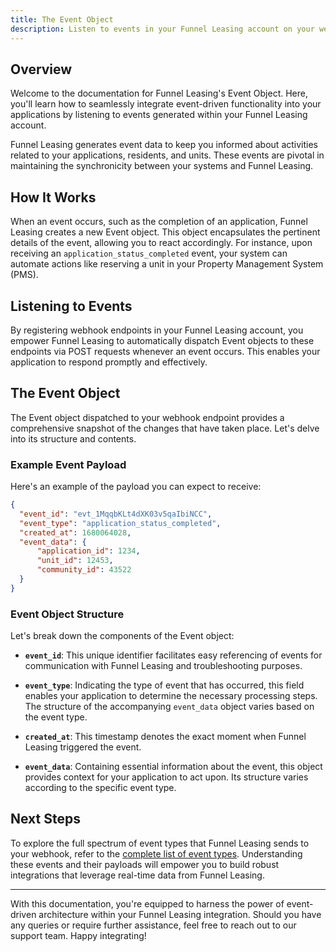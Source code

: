 ```yaml
---
title: The Event Object
description: Listen to events in your Funnel Leasing account on your webhook endpoint so your integration can automatically trigger reactions.
---
```


## Overview

Welcome to the documentation for Funnel Leasing's Event Object. Here, you'll learn how to seamlessly integrate event-driven functionality into your applications by listening to events generated within your Funnel Leasing account.

Funnel Leasing generates event data to keep you informed about activities related to your applications, residents, and units. These events are pivotal in maintaining the synchronicity between your systems and Funnel Leasing.

## How It Works

When an event occurs, such as the completion of an application, Funnel Leasing creates a new Event object. This object encapsulates the pertinent details of the event, allowing you to react accordingly. For instance, upon receiving an `application_status_completed` event, your system can automate actions like reserving a unit in your Property Management System (PMS).

## Listening to Events

By registering webhook endpoints in your Funnel Leasing account, you empower Funnel Leasing to automatically dispatch Event objects to these endpoints via POST requests whenever an event occurs. This enables your application to respond promptly and effectively.

## The Event Object

The Event object dispatched to your webhook endpoint provides a comprehensive snapshot of the changes that have taken place. Let's delve into its structure and contents.

### Example Event Payload

Here's an example of the payload you can expect to receive:

```json
{
  "event_id": "evt_1MqqbKLt4dXK03v5qaIbiNCC",
  "event_type": "application_status_completed",
  "created_at": 1680064028,
  "event_data": {
      "application_id": 1234,
      "unit_id": 12453,
      "community_id": 43522
  }
}
```

### Event Object Structure

Let's break down the components of the Event object:

- **`event_id`**: This unique identifier facilitates easy referencing of events for communication with Funnel Leasing and troubleshooting purposes.

- **`event_type`**: Indicating the type of event that has occurred, this field enables your application to determine the necessary processing steps. The structure of the accompanying `event_data` object varies based on the event type.

- **`created_at`**: This timestamp denotes the exact moment when Funnel Leasing triggered the event.

- **`event_data`**: Containing essential information about the event, this object provides context for your application to act upon. Its structure varies according to the specific event type.

## Next Steps

To explore the full spectrum of event types that Funnel Leasing sends to your webhook, refer to the [complete list of event types](/guides/events-and-callbacks/events/event-names). Understanding these events and their payloads will empower you to build robust integrations that leverage real-time data from Funnel Leasing.


---

With this documentation, you're equipped to harness the power of event-driven architecture within your Funnel Leasing integration. Should you have any queries or require further assistance, feel free to reach out to our support team. Happy integrating!
